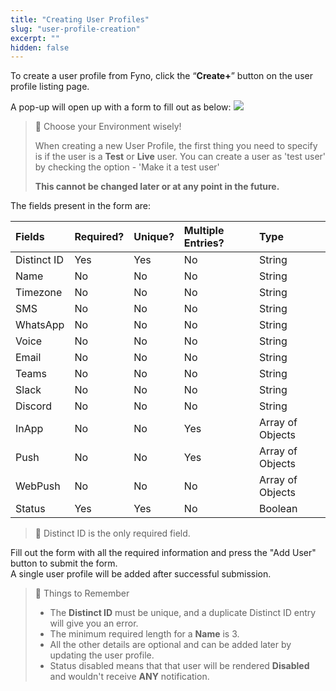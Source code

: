 ```yaml
---
title: "Creating User Profiles"
slug: "user-profile-creation"
excerpt: ""
hidden: false
---
```


To create a user profile from Fyno, click the “**Create+**” button on the user profile listing page.

A pop-up will open up with a form to fill out as below:
![](/images/1351a28-add_user.png)

> 🚧 Choose your Environment wisely!
>
> When creating a new User Profile, the first thing you need to specify is if the user is a **Test** or **Live** user. You can create a user as 'test user' by checking the option - 'Make it a test user'
>
> **This cannot be changed later or at any point in the future.**

The fields present in the form are:

| Fields      | Required? | Unique? | Multiple Entries? | Type             |
| :---------- | :-------- | :------ | :---------------- | :--------------- |
| Distinct ID | Yes       | Yes     | No                | String           |
| Name        | No        | No      | No                | String           |
| Timezone    | No        | No      | No                | String           |
| SMS         | No        | No      | No                | String           |
| WhatsApp    | No        | No      | No                | String           |
| Voice       | No        | No      | No                | String           |
| Email       | No        | No      | No                | String           |
| Teams       | No        | No      | No                | String           |
| Slack       | No        | No      | No                | String           |
| Discord     | No        | No      | No                | String           |
| InApp       | No        | No      | Yes               | Array of Objects |
| Push        | No        | No      | Yes               | Array of Objects |
| WebPush     | No        | No      | No                | Array of Objects |
| Status      | Yes       | Yes     | No                | Boolean          |

> 📘 Distinct ID is the only required field.

Fill out the form with all the required information and press the "Add User" button to submit the form.  
A single user profile will be added after successful submission.

> 📘 Things to Remember
>
> -   The **Distinct ID** must be unique, and a duplicate Distinct ID entry will give you an error.
> -   The minimum required length for a **Name** is 3.
> -   All the other details are optional and can be added later by updating the user profile.
> -   Status disabled means that that user will be rendered **Disabled** and wouldn't receive **ANY** notification.
